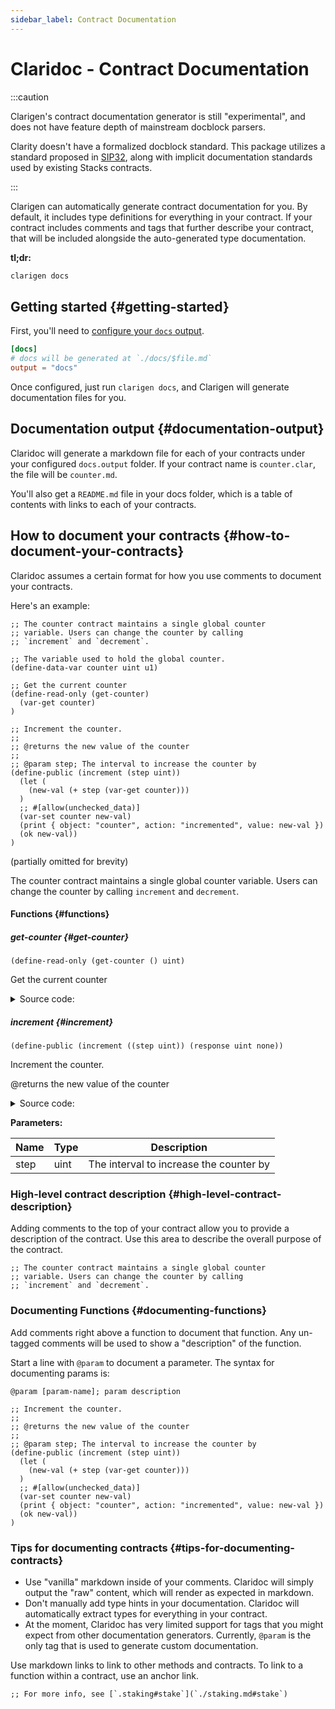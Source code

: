 ```yaml
---
sidebar_label: Contract Documentation
---
```



# Claridoc - Contract Documentation

:::caution

Clarigen's contract documentation generator is still "experimental", and does not have feature depth of mainstream docblock parsers.

Clarity doesn't have a formalized docblock standard. This package utilizes a standard proposed in [SIP32](https://github.com/stacksgov/sips/pull/32), along with implicit documentation standards used by existing Stacks contracts.

:::

Clarigen can automatically generate contract documentation for you. By default, it includes type definitions for everything in your contract. If your contract includes comments and tags that further describe your contract, that will be included alongside the auto-generated type documentation.

**tl;dr:**

```bash title="Terminal"
clarigen docs
```

## Getting started {#getting-started}

First, you'll need to [configure your `docs` output](./configuration#docs).

```toml title="Clarigen.toml"
[docs]
# docs will be generated at `./docs/$file.md`
output = "docs"
```

Once configured, just run `clarigen docs`, and Clarigen will generate documentation files for you.

## Documentation output {#documentation-output}

Claridoc will generate a markdown file for each of your contracts under your configured `docs.output` folder. If your contract name is `counter.clar`, the file will be `counter.md`.

You'll also get a `README.md` file in your docs folder, which is a table of contents with links to each of your contracts.

## How to document your contracts {#how-to-document-your-contracts}

Claridoc assumes a certain format for how you use comments to document your contracts.

Here's an example:

<Tabs>

<TabItem value="contract" label="Contract">

```clarity
;; The counter contract maintains a single global counter
;; variable. Users can change the counter by calling
;; `increment` and `decrement`.

;; The variable used to hold the global counter.
(define-data-var counter uint u1)

;; Get the current counter
(define-read-only (get-counter)
  (var-get counter)
)

;; Increment the counter.
;;
;; @returns the new value of the counter
;;
;; @param step; The interval to increase the counter by
(define-public (increment (step uint))
  (let (
    (new-val (+ step (var-get counter)))
  )
  ;; #[allow(unchecked_data)]
  (var-set counter new-val)
  (print { object: "counter", action: "incremented", value: new-val })
  (ok new-val))
)

```

</TabItem>

<TabItem value="documentation" label="Documentation">

(partially omitted for brevity)

<BrowserWindow url="docs/counter.md">

The counter contract maintains a single global counter variable. Users can
change the counter by calling `increment` and `decrement`.

#### Functions {#functions}

##### get-counter {#get-counter}

`(define-read-only (get-counter () uint)`

Get the current counter

<details>
  <summary>Source code:</summary>

```clarity
(define-read-only (get-counter)
  (var-get counter)
)
```

</details>

##### increment {#increment}

`(define-public (increment ((step uint)) (response uint none))`

Increment the counter.

@returns the new value of the counter

<details>
  <summary>Source code:</summary>

```clarity
(define-public (increment (step uint))
  (let (
    (new-val (+ step (var-get counter)))
  )
  ;; #[allow(unchecked_data)]
  (var-set counter new-val)
  (print { object: "counter", action: "incremented", value: new-val })
  (ok new-val))
)
```

</details>

**Parameters:**

| Name | Type | Description                             |
| ---- | ---- | --------------------------------------- |
| step | uint | The interval to increase the counter by |

</BrowserWindow>

</TabItem>

</Tabs>

### High-level contract description {#high-level-contract-description}

Adding comments to the top of your contract allow you to provide a description of the contract. Use this area to describe the overall purpose of the contract.

```clarity title="counter.clar" showLineNumbers
;; The counter contract maintains a single global counter
;; variable. Users can change the counter by calling
;; `increment` and `decrement`.
```

### Documenting Functions {#documenting-functions}

Add comments right above a function to document that function. Any un-tagged comments will be used to show a "description" of the function.

Start a line with `@param` to document a parameter. The syntax for documenting params is:

`@param [param-name]; param description`

```clarity
;; Increment the counter.
;;
;; @returns the new value of the counter
;;
;; @param step; The interval to increase the counter by
(define-public (increment (step uint))
  (let (
    (new-val (+ step (var-get counter)))
  )
  ;; #[allow(unchecked_data)]
  (var-set counter new-val)
  (print { object: "counter", action: "incremented", value: new-val })
  (ok new-val))
)
```

### Tips for documenting contracts {#tips-for-documenting-contracts}

- Use "vanilla" markdown inside of your comments. Claridoc will simply output the "raw" content, which will render as expected in markdown.
- Don't manually add type hints in your documentation. Claridoc will automatically extract types for everything in your contract.
- At the moment, Claridoc has very limited support for tags that you might expect from other documentation generators. Currently, `@param` is the only tag that is used to generate custom documentation.

Use markdown links to link to other methods and contracts. To link to a function within a contract, use an anchor link.

```clarity
;; For more info, see [`.staking#stake`](`./staking.md#stake`)
```
